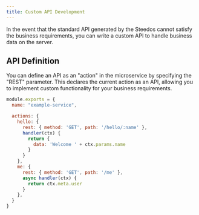 ```yaml
---
title: Custom API Development
---
```


In the event that the standard API generated by the Steedos cannot satisfy the business requirements, you can write a custom API to handle business data on the server.

## API Definition

You can define an API as an "action" in the microservice by specifying the "REST" parameter. This declares the current action as an API, allowing you to implement custom functionality for your business requirements.

```js
module.exports = {
  name: "example-service",

  actions: {
    hello: {
      rest: { method: 'GET', path: '/hello/:name' },
      handler(ctx) {
        return {
          data: 'Welcome ' + ctx.params.name
        }
      }
    },
    me: {
      rest: { method: 'GET', path: '/me' },
      async handler(ctx) {
        return ctx.meta.user
      }
    },
  }
}
```